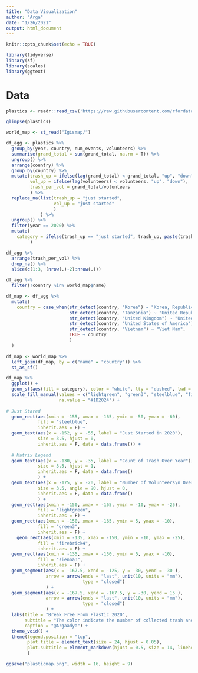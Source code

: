 ```yaml
---
title: "Data Visualization"
author: "Arga"
date: "1/26/2021"
output: html_document
---
```


```r
knitr::opts_chunk$set(echo = TRUE)
```

```r
library(tidyverse)
library(sf)
library(scales)
library(ggtext)
```

# Data

```r
plastics <- readr::read_csv('https://raw.githubusercontent.com/rfordatascience/tidytuesday/master/data/2021/2021-01-26/plastics.csv')

glimpse(plastics)
```

```r
world_map <- st_read("Igismap/")
```

```r
df_agg <- plastics %>% 
  group_by(year, country, num_events, volunteers) %>% 
  summarise(grand_total = sum(grand_total, na.rm = T)) %>% 
  ungroup() %>% 
  arrange(country) %>% 
  group_by(country) %>% 
  mutate(trash_up = ifelse(lag(grand_total) < grand_total, "up", "down"),
         vol_up = ifelse(lag(volunteers) < volunteers, "up", "down"),
         trash_per_vol = grand_total/volunteers
         ) %>% 
  replace_na(list(trash_up = "just started",
                  vol_up = "just started"
                  )
             ) %>% 
  ungroup() %>% 
  filter(year == 2020) %>% 
  mutate(
    category = ifelse(trash_up == "just started", trash_up, paste(trash_up, vol_up))
         )

df_agg %>% 
  arrange(trash_per_vol) %>% 
  drop_na() %>% 
  slice(c(1:3, (nrow(.)-2):nrow(.)))
```

```r
df_agg %>% 
  filter(!country %in% world_map$name)
```

```r
df_map <- df_agg %>% 
  mutate(
    country = case_when(str_detect(country, "Korea") ~ "Korea, Republic of",
                        str_detect(country, "Tanzania") ~ "United Republic of Tanzania",
                        str_detect(country, "United Kingdom") ~ "United Kingdom",
                        str_detect(country, "United States of America") ~ "United States",
                        str_detect(country, "Vietnam") ~ "Viet Nam",
                        TRUE ~ country
                        )
  ) 

df_map <- world_map %>% 
  left_join(df_map, by = c("name" = "country")) %>% 
  st_as_sf()
```

```r
df_map %>% 
  ggplot() +
  geom_sf(aes(fill = category), color = "white", lty = "dashed", lwd = 0.1, show.legend = F) +
  scale_fill_manual(values = c("lightgreen", "green3", "steelblue", "firebrick4", "sienna3"), 
                    na.value = "#1D2024") +
  
# Just Stared
  geom_rect(aes(xmin = -155, xmax = -165, ymin = -50, ymax = -60), 
            fill = "steelblue", 
            inherit.aes = F) +
  geom_text(aes(x = -152, y = -55, label = "Just Started in 2020"), 
            size = 3.5, hjust = 0,
            inherit.aes = F, data = data.frame()) +
  
  # Matrix Legend
  geom_text(aes(x = -130, y = -35, label = "Count of Trash Over Year"),
            size = 3.5, hjust = 1,
            inherit.aes = F, data = data.frame()
            ) +
  geom_text(aes(x = -175, y = -20, label = "Number of Volunteers\n Over Year"),
            size = 3.5, angle = 90, hjust = 0,
            inherit.aes = F, data = data.frame()
            ) +
  geom_rect(aes(xmin = -150, xmax = -165, ymin = -10, ymax = -25), 
            fill = "lightgreen", 
            inherit.aes = F) +
  geom_rect(aes(xmin = -150, xmax = -165, ymin = 5, ymax = -10), 
            fill = "green3", 
            inherit.aes = F) +
    geom_rect(aes(xmin = -135, xmax = -150, ymin = -10, ymax = -25), 
            fill = "firebrick4", 
            inherit.aes = F) +
  geom_rect(aes(xmin = -135, xmax = -150, ymin = 5, ymax = -10), 
            fill = "sienna3", 
            inherit.aes = F) +
  geom_segment(aes(x = -167.5, xend = -125, y = -30, yend = -30 ),
               arrow = arrow(ends = "last", unit(10, units = "mm"), 
                             type = "closed")
               ) +
  geom_segment(aes(x = -167.5, xend = -167.5, y = -30, yend = 15 ),
               arrow = arrow(ends = "last", unit(10, units = "mm"), 
                             type = "closed")
               ) +
  labs(title = "Break Free From Plastic 2020",
       subtitle = "The color indicate the number of collected trash and the number of volunteers compared to the data from 2019. In some countries the campaign have collected <br> more trash in 2020 but with decreased number of volunteers, some have increased volunteers but found lower trash, and some events are just started in 2020. <br> <b style='color:firebrick4'> Vietnam</b>, <b style='color:firebrick4'> Kuwait</b>, and <b style='color:firebrick4'> Germany </b> are top 3 countries with the highest trash-to-volunteer ratio while <b style='color:dodgerblue4'> UAE</b>, <b style='color:dodgerblue4'> Honduras</b> , and <b style='color:dodgerblue4'> Greece </b> have lowest trash-to-volunteer ratio in 2020.",
       caption = "@Argaadya") +
  theme_void() +
  theme(legend.position = "top",
        plot.title = element_text(size = 24, hjust = 0.05),
        plot.subtitle = element_markdown(hjust = 0.5, size = 14, lineheight = unit(1.5, "mm"))
        )

ggsave("plasticmap.png", width = 16, height = 9)
```



